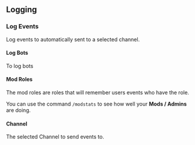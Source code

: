 ## Logging 

### Log Events
Log events to automatically sent to a selected channel.


#### Log Bots
To log bots
#### Mod Roles

The mod roles are roles that will remember users events who have the role.

You can use the command `/modstats` to see how well your **Mods / Admins** are doing.


#### Channel
The selected Channel to send events to.
